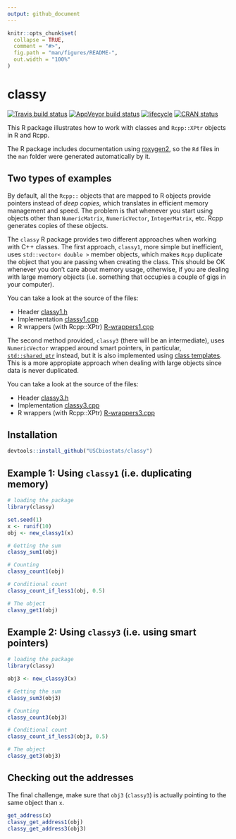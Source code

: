 ```yaml
---
output: github_document
---
```


<!-- README.md is generated from README.Rmd. Please edit that file -->

```r
knitr::opts_chunk$set(
  collapse = TRUE,
  comment = "#>",
  fig.path = "man/figures/README-",
  out.width = "100%"
)
```
# classy

[![Travis build status](https://travis-ci.org/USCbiostats/classy.svg?branch=master)](https://travis-ci.org/USCbiostats/classy) [![AppVeyor build status](https://ci.appveyor.com/api/projects/status/github/USCbiostats/classy?branch=master&svg=true)](https://ci.appveyor.com/project/USCbiostats/classy) [![lifecycle](https://img.shields.io/badge/lifecycle-experimental-orange.svg)](https://www.tidyverse.org/lifecycle/#experimental) [![CRAN status](https://www.r-pkg.org/badges/version/classy)](https://cran.r-project.org/package=classy)

This R package illustrates how to work with classes and `Rcpp::XPtr` objects in R and Rcpp.

The R package includes documentation using [roxygen2](https://cran.r-project.org/package=roxygen2), so the `Rd` files in the `man` folder were generated automatically by it.

## Two types of examples

By default, all the `Rcpp::` objects that are mapped to R objects provide pointers instead of *deep copies*, which translates in efficient memory management and speed. The problem is that whenever you start using objects other than `NumericMatrix`, `NumericVector`, `IntegerMatrix`, etc. Rcpp generates copies of these objects.

The `classy` R package provides two different approaches when working with C++ classes. The first approach, `classy1`, more simple but inefficient, uses `std::vector< double >` member objects, which makes `Rcpp` duplicate the object that you are passing when creating the class. This should be OK whenever you don't care about memory usage, otherwise, if you are dealing with large memory objects (i.e. something that occupies a couple of gigs in your computer).

You can take a look at the source of the files:

-   Header [classy1.h](src/classy1.h)
-   Implementation [classy1.cpp](src/classy1.cpp)
-   R wrappers (with Rcpp::XPtr) [R-wrappers1.cpp](src/R-wrappers1.cpp)

The second method provided, `classy3` (there will be an intermediate), uses `NumericVector` wrapped around smart pointers, in particular, [`std::shared_ptr`](https://en.cppreference.com/w/cpp/memory/shared_ptr) instead, but it is also implemented using [class templates](https://en.wikipedia.org/wiki/Template_(C%2B%2B)#Class_templates). This is a more appropiate approach when dealing with large objects since data is never duplicated.

You can take a look at the source of the files:

-   Header [classy3.h](src/classy3.h)
-   Implementation [classy3.cpp](src/classy3.cpp)
-   R wrappers (with Rcpp::XPtr) [R-wrappers3.cpp](src/R-wrappers3.cpp)

## Installation

``` r
devtools::install_github("USCbiostats/classy")
```

## Example 1: Using `classy1` (i.e. duplicating memory)

```r

# loading the package
library(classy)

set.seed(1)
x <- runif(10)
obj <- new_classy1(x)

# Getting the sum
classy_sum1(obj)

# Counting
classy_count1(obj)

# Conditional count
classy_count_if_less1(obj, 0.5)

# The object
classy_get1(obj)
```

## Example 2: Using `classy3` (i.e. using smart pointers)

```r

# loading the package
library(classy)

obj3 <- new_classy3(x)

# Getting the sum
classy_sum3(obj3)

# Counting
classy_count3(obj3)

# Conditional count
classy_count_if_less3(obj3, 0.5)

# The object
classy_get3(obj3)
```

## Checking out the addresses

The final challenge, make sure that `obj3` (`classy3`) is actually pointing to
the same object than `x`.

```r
get_address(x)
classy_get_address1(obj)
classy_get_address3(obj3)
```


